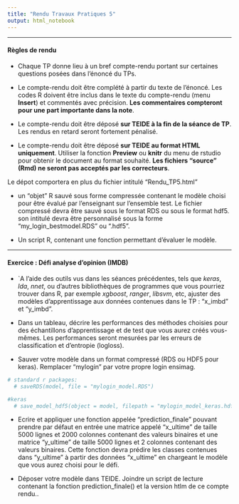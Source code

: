 ```yaml
---
title: "Rendu Travaux Pratiques 5"
output: html_notebook
---
```


** **

#### Règles de rendu

* Chaque TP donne lieu à un bref compte-rendu portant sur certaines questions posées dans l'énoncé du TPs.

* Le compte-rendu doit être complété à partir du texte de l'énoncé. Les codes R doivent être inclus dans le texte du compte-rendu (menu **Insert**) et commentés avec précision. **Les commentaires compteront pour une part importante dans la note**.

* Le compte-rendu doit être déposé **sur TEIDE à la fin de la séance de TP**. Les rendus en retard seront fortement pénalisé. 

* Le compte-rendu doit être déposé **sur TEIDE au format HTML uniquement**. Utiliser la fonction **Preview** ou **knitr** du menu de rstudio pour obtenir le document au format souhaité. **Les fichiers "source" (Rmd) ne seront pas acceptés par les correcteurs**.

Le dépot comportera en plus du fichier intitulé "Rendu_TP5.html" 

- un "objet" R sauvé sous forme compressée contenant le modèle choisi pour être évalué par l'enseignant sur l'ensemble test. Le fichier compressé devra être sauvé sous le format RDS ou sous le format hdf5. son intitulé devra être personnalisé sous la forme "my_login_bestmodel.RDS" ou ".hdf5".

- Un script R, contenant une fonction permettant d'évaluer le modèle.
 
 

** **


#### Exercice : Défi analyse d'opinion (IMDB)

* \`A l'aide des outils vus dans les séances précédentes, tels que _keras_, _lda_, _nnet_, ou d'autres bibliothèques de programmes que vous pourriez trouver dans R, par exemple _xgboost_, _ranger_, _libsvm_, etc, ajuster des modèles d'apprentissage aux données contenues dans le TP : "x_imbd" et "y_imbd".

* Dans un tableau, décrire les performances des méthodes choisies pour des échantillons d'apprentissage et de test que vous aurez créés vous-mêmes. Les performances seront mesurées par les erreurs de classification et d'entropie (logloss).

* Sauver votre modèle dans un format compressé (RDS ou HDF5 pour keras). Remplacer "mylogin" par votre propre login ensimag. 

```r
# standard r packages: 
  # saveRDS(model, file = "mylogin_model.RDS")

#keras
  # save_model_hdf5(object = model, filepath = "mylogin_model_keras.hdf5")
```


* Ecrire et appliquer une fonction appelée "prediction_finale" pouvant prendre par défaut en entrée une matrice appelé "x_ultime" de taille 5000 lignes et 2000 colonnes contenant des valeurs binaires et une matrice "y_ultime" de taille 5000 lignes et 2 colonnes contenant des valeurs binaires. Cette fonction devra prédire les classes contenues dans "y_ultime" à partir des données "x_ultime" en chargeant le modèle que vous aurez choisi pour le défi.

*  Déposer votre modèle dans TEIDE. Joindre un script de lecture contenant la fonction prediction_finale() et la version htlm de ce compte rendu..
